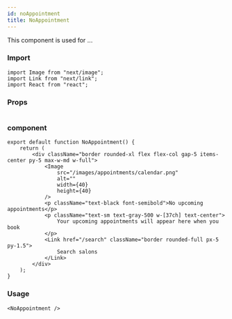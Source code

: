 ---
id: noAppointment
title: NoAppointment
---

This component is used for ...

### Import

```tsx
import Image from "next/image";
import Link from "next/link";
import React from "react";
```

### Props

```tsx

```

### component

```tsx
export default function NoAppointment() {
    return (
        <div className="border rounded-xl flex flex-col gap-5 items-center py-5 max-w-md w-full">
            <Image
                src="/images/appointments/calendar.png"
                alt=""
                width={40}
                height={40}
            />
            <p className="text-black font-semibold">No upcoming appointments</p>
            <p className="text-sm text-gray-500 w-[37ch] text-center">
                Your upcoming appointments will appear here when you book
            </p>
            <Link href="/search" className="border rounded-full px-5 py-1.5">
                Search salons
            </Link>
        </div>
    );
}
```

### Usage

```tsx
<NoAppointment />
```